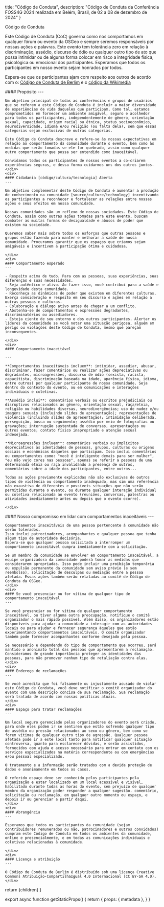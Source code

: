 
  title: "Código de Conduta",
  description: "Código de Conduta da Conferência FOSS4G 2024 realizada em Belém, Brasil, de 02 a 08 de dezembro de 2024"
}

<Heading color="red" bubble>Código de Conduta</Heading>

Este Código de Conduta (CoC) governa como nos comportamos em qualquer fórum ou evento da OSGeo e sempre seremos responsáveis por nossas ações e palavras. Este evento tem tolerância zero em relação à discriminação, assédio, discurso de ódio ou qualquer outro tipo de ato que possa intimidar ou de alguma forma colocar em risco a integridade física, psicológica ou emocional dos participantes. Esperamos que todos os participantes em nosso evento sejam honrados por todos.

Espera-se que os participantes ajam com respeito aos outros de acordo com o: [Código de Conduta de Berlim](https://berlincodeofconduct.org/) e o [código da Wikimedia](https://meta.wikimedia.org/wiki/Friendly_space_policies/pt-br)

<div className="grid grid-cols-1 sm:grid-cols-2 sm:space-x-4 mt-8">
  <div className="flex-row space-y-6">
    <div>
    #### Propósito
    ---

    Um objetivo principal de todas as conferências e grupos de usuários que se referem a este Código de Conduta é incluir a maior diversidade de experiências de vida daqueles que participam. Como tal, estamos comprometidos em fornecer um ambiente amigável, seguro e acolhedor para todos os participantes, independentemente de gênero, orientação sexual, capacidade, origem racial ou étnica, status socioeconômico, neurodiversidade, idioma e/ou religião (ou falta dela), sem que essas categorias sejam exclusivas de outras categorias.

    Este Código de Conduta descreve e refere-se às nossas expectativas em relação ao comportamento da comunidade durante o evento, bem como às medidas que serão tomadas se ele for quebrado, assim como qualquer outro comportamento que possa ser entendido como inaceitável.

    Convidamos todos os participantes de nossos eventos a co-criarem experiências seguras, e dessa forma cuidarmos uns dos outros juntos.
    </div>
    <div>
    #### Cidadania [código/cultura/tecnologia] Aberta
    ---

    Um objetivo complementar deste Código de Conduta é aumentar a produção de conhecimento na comunidade [source/culture/technology] incentivando os participantes a reconhecer e fortalecer as relações entre nossas ações e seus efeitos em nossa comunidade.

    Nossas comunidades são um reflexo de nossas sociedades. Este Código de Conduta, assim como outras ações tomadas para este evento, buscam combater as muitas formas de desigualdade e abusos de poder que existem na sociedade.

    Queremos saber mais sobre todos os esforços que outras pessoas e grupos estão fazendo para manter e melhorar a saúde de nossa comunidade. Procuramos garantir que os espaços que criamos sejam amigáveis e incentivem a participação ótima e cuidadosa.

    </div>
    <div>
    #### Comportamento esperado
    ---

    - Respeito acima de tudo. Para com as pessoas, suas experiências, suas diferenças e suas necessidades.
    - Seja autêntico e ativo. Ao fazer isso, você contribui para a saúde e longevidade desta comunidade.
    - Reconheça as dinâmicas de poder que existem em diferentes culturas. Exerça consideração e respeito em seu discurso e ações em relação a outras pessoas e culturas.
    - Colaboração e diálogo ativo antes de chegar a um conflito.
    - Abstenha-se de comportamentos e expressões degradantes, discriminatórios ou assediadores.
    - Esteja ciente de seu entorno e dos outros participantes. Alertar os líderes da comunidade se você notar uma situação perigosa, alguém em perigo ou violações deste Código de Conduta, mesmo que pareçam inconsequentes.

    </div>
    <div>
    #### Comportamento inaceitável

    ---

    **Comportamentos inaceitáveis incluem**: intimidar, assediar, abusar, discriminar, fazer comentários ou realizar ações depreciativas ou degradantes, microagressões, discurso de ódio (sexista, racista, capacitista, discriminação baseada na idade, aparência física, idioma, entre outros) por qualquer participante de nossa comunidade. Seja dentro do contexto do evento, ou em comunicações e interações individuais e coletivas.

    **Assédio inclui**: comentários verbais ou escritos prejudiciais ou disruptivos relacionados ao gênero, orientação sexual, raça/etnia, religião ou habilidades diversas, neurodivergências; uso de nudez e/ou imagens sexuais (incluindo slides de apresentação); representações de violência (incluindo slides de apresentação); intimidação deliberada, perseguição, busca ou seguimento; assédio por meio de fotografias ou gravações; interrupção sustentada de conversas, apresentações ou outros eventos; contato físico inapropriado e atenção sexual indesejada.

    **Microagressões incluem**: comentários verbais ou implícitos depreciativos às identidades de pessoas, grupos, culturas ou origens sociais e econômicas daqueles que participam. Isso inclui comentários ou comportamentos como: "você é inteligente demais para ser mulher", "eu não vejo cores nas pessoas", apenas se referir a pessoas de uma determinada etnia ou raça invalidando a presença de outros, comentários sobre a idade dos participantes, entre outros...

    Todas as ações previamente explicadas não são exclusivas de outros tipos de violência ou comportamento inadequado, mas sim uma referência não exaustiva de diferentes e possíveis situações que não serão permitidas durante o evento, ou durante qualquer interação individual ou coletiva relacionada ao evento (reuniões, conversas, palestras ou atividades imediatamente antes ou depois que o evento ocorre).

    </div>
  </div>
  <div className="flex-row space-y-6">
    <div>
    #### Nosso compromisso em lidar com comportamentos inaceitáveis
    ---

    Comportamentos inaceitáveis de uma pessoa pertencente à comunidade não serão tolerados.
    Isso inclui patrocinadores, acompanhantes e qualquer pessoa que tenha algum tipo de autoridade decisória.
    Espera-se que qualquer pessoa solicitada a interromper um comportamento inaceitável cumpra imediatamente com a solicitação.

    Se um membro da comunidade se envolver em comportamento inaceitável, a equipe organizadora da comunidade poderá tomar as medidas que considerarem apropriadas. Isso pode incluir uma proibição temporária ou expulsão permanente da comunidade sem aviso prévio (e sem reembolso), solicitação de desculpas ou mediação entre a pessoa afetada. Essas ações também serão relatadas ao comitê de Código de Conduta da OSGeo.
    </div>
    <div>
    #### Se você presenciar ou for vítima de qualquer tipo de comportamento inaceitável
    ---

    Se você presenciar ou for vítima de qualquer comportamento inaceitável, ou tiver alguma outra preocupação, notifique o comitê organizador o mais rápido possível. Além disso, os organizadores estão disponíveis para ajudar a comunidade a interagir com as autoridades locais ou para ajudar e fornecer segurança àqueles que estão experimentando comportamentos inaceitáveis. O comitê organizador também pode fornecer acompanhantes conforme desejado pela pessoa.

    Se necessário e dependendo do tipo de comportamento que ocorreu, será mantido o anonimato total das pessoas que apresentarem a reclamação. Consideramos de grande importância proteger as identidades das pessoas, para não promover nenhum tipo de retaliação contra elas.
    </div>
    <div>
    #### Endereço de reclamações
    ---

    Se você acredita que foi falsamente ou injustamente acusado de violar este Código de Conduta, você deve notificar o comitê organizador do evento com uma descrição concisa de sua reclamação. Sua reclamação será tratada de acordo com nossas políticas atuais.
    </div>
    <div>
    #### Espaço para tratar reclamações
    ---

    Um local seguro gerenciado pelos organizadores do evento será criado, para onde eles podem ir se sentirem que estão sofrendo qualquer tipo de assédio ou pressão relacionados ao sexo ou gênero, bem como se forem vítimas de qualquer outro tipo de agressão. Qualquer pessoa afetada pode ir a este local tanto para notificar qualquer situação controversa, quanto para esclarecer dúvidas, e serão assistidos, fornecidos com ajuda e acesso necessário para entrar em contato com os serviços especializados na matéria correspondente ou com emergências e/ou pessoal especializado.

    O tratamento e a informação serão tratados com a devida proteção de dados e anonimamente em todos os casos.

    O referido espaço deve ser conhecido pelos participantes pela organização e estar localizado em um local acessível e visível, habilitado durante todas as horas do evento, sem prejuízo de qualquer membro da organização poder responder a qualquer sugestão. comentário, solicitação ou reclamação, em qualquer outro momento ou espaço, e depois ir ou gerenciar a partir daqui.
    </div>
    <div>
    #### Abrangência
    ---

    Esperamos que todos os participantes da comunidade (sejam contribuidores remunerados ou não, patrocinadores e outros convidados) cumpram este Código de Conduta em todos os ambientes da comunidade, online e presencialmente, e em todas as comunicações individuais e coletivas relacionadas à comunidade.

    </div>
    <div>
    #### Licença e atribuição
    ---

    O Código de Conduta de Berlim é distribuído sob uma licença Creative Commons Atribuição-CompartilhaIgual 4.0 Internacional (CC BY-SA 4.0).
    </div>
  </div>
</div>

  return <MdxLayout metadata={metadata}>{children}</MdxLayout>
}

export async function getStaticProps() {
  return {
    props: {
      metadata
    },
  }
}

